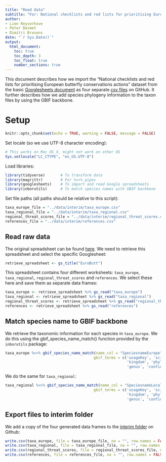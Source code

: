 ```yaml
---
title: "Read data"
subtitle: "For: National checklists and red lists for prioritising European butterfly conservation actions"
author:
- Lien Reyserhove
- Peter Desmet
- Dimitri Brosens
date: "`r Sys.Date()`"
output:
  html_document:
    toc: true
    toc_depth: 3
    toc_float: true
    number_sections: true
---
```


This document describes how we import the "National checklists and red lists for prioritising European butterfly conservations actions" dataset from the basic [Googlesheets document](https://docs.google.com/spreadsheets/d/1RvxpOYf2ZrTu9nsTLumoi-G-GGhh6_lV37TNtPiVES4/edit?ts=5b1f937f#gid=0) as four separate [csv files](https://github.com/inbo/red-lists-european-butterflies-checklist/tree/master/data/interim) on GitHub. It further describes how we add species phylogeny information to the taxon files by using the GBIF backbone.

# Setup

```r
knitr::opts_chunk$set(echo = TRUE, warning = FALSE, message = FALSE)
```

Set locale (so we use UTF-8 character encoding):

```r
# This works on Mac OS X, might not work on other OS
Sys.setlocale("LC_CTYPE", "en_US.UTF-8")
```

Load libraries:

```r
library(tidyverse)       # To transform data
library(magrittr)        # For %<>% pipes
library(googlesheets)    # To import and read Google spreadsheets 
library(inborutils)      # To match species names with GBIF backbone
```

Set file paths (all paths should be relative to this script):
 
```r
taxa_europe_file = "../data/interim/taxa_europe.csv"
taxa_regional_file = "../data/interim/taxa_regional.csv"
regional_threat_scores_file = "../data/interim/regional_threat_scores.csv"
references_file = "../data/interim/references.csv"
```

## Read raw data

The original spreadsheet can be found [here](https://docs.google.com/spreadsheets/d/1RvxpOYf2ZrTu9nsTLumoi-G-GGhh6_lV37TNtPiVES4/edit?ts=5b1f937f#gid=1323544344). We need to retrieve this spreadsheet and select the specific Googlesheet:

```r
retrieve_spreadsheet <- gs_title("EuroButt")
```

This spreadsheet contains four different worksheets: `taxa_europe`, `taxa_regional`, `regional_threat_scores` and `references`. We select these here and save them as separate data frames:

```r
taxa_europe <- retrieve_spreadsheet %>% gs_read("taxa_europe")
taxa_regional <- retrieve_spreadsheet %>% gs_read("taxa_regional")
regional_threat_scores <- retrieve_spreadsheet %>% gs_read("regional_threat_scores")
references <- retrieve_spreadsheet %>% gs_read("references")
```

## Match species name to GBIF backbone

We retrieve the taxonomic information for each species in `taxa_europe`. We do this using the gbif_species_name_match() function provided by the `inborutils` package: 

```r
taxa_europe %<>% gbif_species_name_match(name_col = "SpeciesnameEurope", 
                                        gbif_terms = c('usageKey', 'scientificName', 'rank', 'matchType', 
                                                       'kingdom', 'phylum', 'class', 'order', 'family', 
                                                       'genus', 'confidence', 'synonym', 'status'))
```

We do the same for `taxa_regional`:

```r
taxa_regional %<>% gbif_species_name_match(name_col = "SpeciesnameLocal", 
                                        gbif_terms = c('usageKey', 'scientificName', 'rank', 'matchType', 
                                                       'kingdom', 'phylum', 'class', 'order', 'family', 
                                                       'genus', 'confidence', 'synonym', 'status'))
```

## Export files to interim folder

We add a copy of the four generated data frames to the [interim folder](https://github.com/inbo/red-lists-european-butterflies-checklist/tree/master/data/interim) on Github:

```r
write.csv(taxa_europe, file = taxa_europe_file, na = "", row.names = FALSE, fileEncoding = "UTF-8")
write.csv(taxa_regional, file = taxa_regional_file, na = "", row.names = FALSE, fileEncoding = "UTF-8")
write.csv(regional_threat_scores, file = regional_threat_scores_file, na = "", row.names = FALSE, fileEncoding = "UTF-8")
write.csv(references, file = references_file, na = "", row.names = FALSE, fileEncoding = "UTF-8")
```